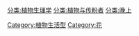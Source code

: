 [[Category:植物生活型|Category:植物生活型]]
[[Category:花|Category:花]]
[[分类:植物生理学|分类:植物生理学]]
[[分类:植物与传粉者|分类:植物与传粉者]]
[[分类:晚上|分类:晚上]]